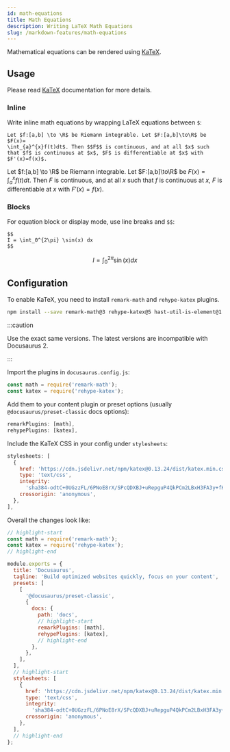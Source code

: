 ```yaml
---
id: math-equations
title: Math Equations
description: Writing LaTeX Math Equations
slug: /markdown-features/math-equations
---
```


Mathematical equations can be rendered using [KaTeX](https://katex.org).

## Usage

Please read [KaTeX](https://katex.org) documentation for more details.

### Inline

Write inline math equations by wrapping LaTeX equations between `$`:

```mdx
Let $f:[a,b] \to \R$ be Riemann integrable. Let $F:[a,b]\to\R$ be $F(x)=
\int_{a}^{x}f(t)dt$. Then $$F$$ is continuous, and at all $x$ such that $f$ is continuous at $x$, $F$ is differentiable at $x$ with $F'(x)=f(x)$.
```

Let $f:[a,b] \to \R$ be Riemann integrable. Let $F:[a,b]\to\R$ be $F(x)=
\int_{a}^{x}f(t)dt$. Then $F$ is continuous, and at all $x$ such that $f$ is continuous at $x$, $F$ is differentiable at $x$ with $F'(x)=f(x)$.

### Blocks

For equation block or display mode, use line breaks and `$$`:

```mdx
$$
I = \int_0^{2\pi} \sin(x) dx
$$
```

$$
I = \int_0^{2\pi} \sin(x) dx
$$

## Configuration

To enable KaTeX, you need to install `remark-math` and `rehype-katex` plugins.

```bash npm2yarn
npm install --save remark-math@3 rehype-katex@5 hast-util-is-element@1.1.0
```

:::caution

Use the exact same versions. The latest versions are incompatible with Docusaurus 2.

:::

Import the plugins in `docusaurus.config.js`:

```js
const math = require('remark-math');
const katex = require('rehype-katex');
```

Add them to your content plugin or preset options (usually `@docusaurus/preset-classic` docs options):

```js
remarkPlugins: [math],
rehypePlugins: [katex],
```

Include the KaTeX CSS in your config under `stylesheets`:

```js
stylesheets: [
  {
    href: 'https://cdn.jsdelivr.net/npm/katex@0.13.24/dist/katex.min.css',
    type: 'text/css',
    integrity:
      'sha384-odtC+0UGzzFL/6PNoE8rX/SPcQDXBJ+uRepguP4QkPCm2LBxH3FA3y+fKSiJ+AmM',
    crossorigin: 'anonymous',
  },
],
```

Overall the changes look like:

```js title="docusaurus.config.js"
// highlight-start
const math = require('remark-math');
const katex = require('rehype-katex');
// highlight-end

module.exports = {
  title: 'Docusaurus',
  tagline: 'Build optimized websites quickly, focus on your content',
  presets: [
    [
      '@docusaurus/preset-classic',
      {
        docs: {
          path: 'docs',
          // highlight-start
          remarkPlugins: [math],
          rehypePlugins: [katex],
          // highlight-end
        },
      },
    ],
  ],
  // highlight-start
  stylesheets: [
    {
      href: 'https://cdn.jsdelivr.net/npm/katex@0.13.24/dist/katex.min.css',
      type: 'text/css',
      integrity:
        'sha384-odtC+0UGzzFL/6PNoE8rX/SPcQDXBJ+uRepguP4QkPCm2LBxH3FA3y+fKSiJ+AmM',
      crossorigin: 'anonymous',
    },
  ],
  // highlight-end
};
```
